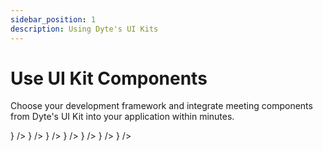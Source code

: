 ```yaml
---
sidebar_position: 1
description: Using Dyte's UI Kits
---
```


# Use UI Kit Components

Choose your development framework and integrate meeting components from Dyte's UI Kit into your application within minutes.

<CardSection title="Web">
  <Card title="React" to="/react-ui-kit/quickstart" icon={<ReactIcon />} />
  <Card
    title="Angular"
    to="/angular-ui-kit/quickstart"
    icon={<AngularIcon />}
  />
  <Card title="Web Components" to="/ui-kit/quickstart" icon={<HTMLIcon />} />
</CardSection>
<CardSection title="Mobile">
  <Card title="Flutter" to="/flutter/quickstart" icon={<FlutterIcon />} />
  <Card
    title="React Native"
    to="/react-native/quickstart"
    icon={<ReactIcon />}
  />
  <Card title="Android" to="/android" icon={<KotlinIcon />} />
  <Card title="iOS" to="/ios/quickstart" icon={<SwiftIcon />} />
</CardSection>

<head>
  <title>Use UI Kit Components Guide</title>
</head>
